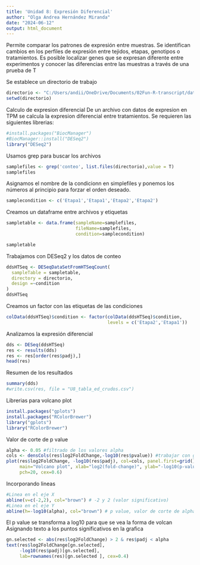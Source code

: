 ---
title: 'Unidad 8: Expresión Diferencial'
author: "Olga Andrea Hernández Miranda"
date: "2024-06-12"
output: html_document
---
Permite comparar los patrones de expresión entre muestras.
Se identifican cambios en los perfiles de expresión entre tejidos, etapas, genotipos o tratamientos.
Es posible localizar genes que se expresan diferente entre experimentos y conocer las diferencias entre las muestras a través de una prueba de T

Se establece un directorio de trabajo
```{r}
directorio <- "C:/Users/andii/OneDrive/Documents/02Fun-R-transcript/data"
setwd(directorio)
```

Calculo de expresion diferencial
De un archivo con datos de expresion en TPM se calcula la expresion diferencial entre tratamientos.
Se requieren las siguientes librerias:

```{r}
#install.packages("BiocManager")
#BiocManager::install("DESeq2")
library("DESeq2")
```

Usamos grep para buscar los archivos 
```{r}
samplefiles <- grep('conteo', list.files(directorio),value = T)
samplefiles
```

Asignamos el nombre de la condicionn en simplefiles y ponemos los números al principio para forzar el orden deseado.
```{r}
samplecondition <- c('Etapa1','Etapa1','Etapa2','Etapa2')
```

Creamos un dataframe entre archivos y etiquetas
```{r}
sampletable <- data.frame(sampleName=samplefiles,
                          fileName=samplefiles,
                          condition=samplecondition)

sampletable
```

Trabajamos con DESeq2 y los datos de conteo
```{r}
ddsHTSeq <- DESeqDataSetFromHTSeqCount(
  sampleTable = sampletable,
  directory = directorio,
  design =~condition
)
ddsHTSeq
```

Creamos un factor con las etiquetas de las condiciones 
```{r}
colData(ddsHTSeq)$condition <- factor(colData(ddsHTSeq)$condition,
                                      levels = c('Etapa2','Etapa1'))
```

Analizamos la expresión diferencial
```{r}
dds <- DESeq(ddsHTSeq)
res <- results(dds)
res <- res[order(res$padj),]
head(res)
```

Resumen de los resultados
```{r}
summary(dds)
#write.csv(res, file = "U8_tabla_ed_crudos.csv")
```

Librerias para volcano plot
```{r}
install.packages("gplots")
install.packages("RColorBrewer")
library("gplots")
library("RColorBrewer")
```

Valor de corte de p value
```{r}
alpha <- 0.05 #filtrado de los valores alpha
cols <- densCols(res$log2FoldChange,-log10(res$pvalue)) #trabajar con gradiente de color
plot(res$log2FoldChange, -log10(res$padj), col=cols, panel.first=grid(),
     main="Volcano plot", xlab="log2(fold-change)", ylab="-log10(p-value)",
     pch=20, cex=0.6)
```

Incorporando lineas
```{r}
#Linea en el eje X
abline(v=c(-2,2), col="brown") # -2 y 2 (valor significativo)
#Linea en el eje Y
abline(h=-log10(alpha), col="brown") # p value, valor de corte de alpha (en 0.05)
```

El p value se transforma a log10 para que se vea la forma de volcan
Asignando texto a los puntos  significativos en la grafica
```{r}
gn.selected <- abs(res$log2FoldChange) > 2 & res$padj < alpha 
text(res$log2FoldChange[gn.selected],
     -log10(res$padj)[gn.selected],
     lab=rownames(res)[gn.selected ], cex=0.4)
```
